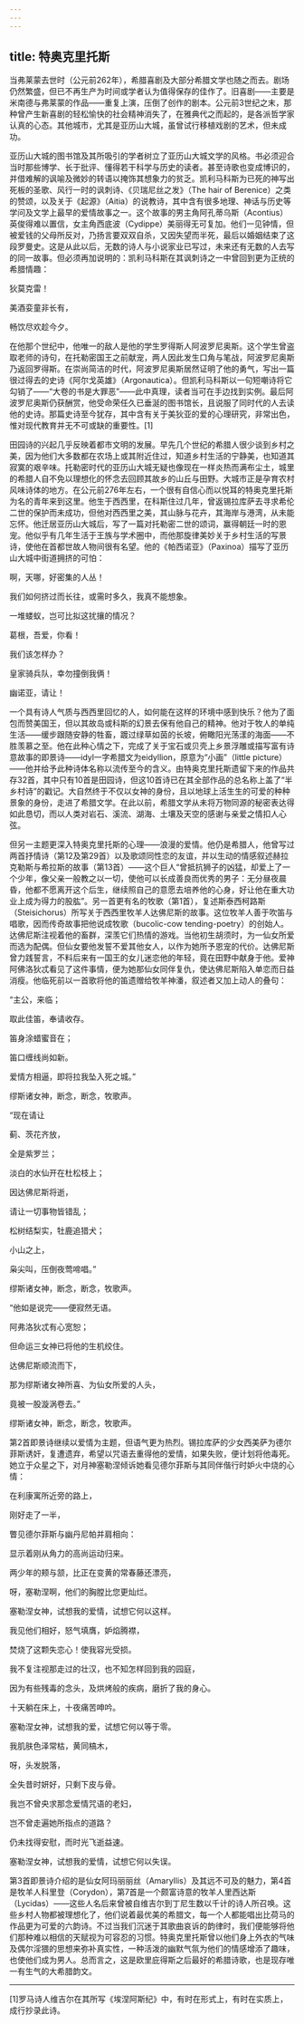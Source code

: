 ```yaml
---
---
---
```

title: 特奥克里托斯
---




当弗莱蒙去世时（公元前262年），希腊喜剧及大部分希腊文学也随之而去。剧场仍然繁盛，但已不再生产为时间或学者认为值得保存的佳作了。旧喜剧——主要是米南德与弗莱蒙的作品——重复上演，压倒了创作的剧本。公元前3世纪之末，那种曾产生新喜剧的轻松愉快的社会精神消失了，在雅典代之而起的，是各派哲学家认真的心态。其他城市，尤其是亚历山大城，虽曾试行移植戏剧的艺术，但未成功。

亚历山大城的图书馆及其所吸引的学者树立了亚历山大城文学的风格。书必须迎合当时那些博学、长于批评、懂得若干科学与历史的读者。甚至诗歌也变成博识的，并借难解的讽喻及微妙的转语以掩饰其想象力的贫乏。凯利马科斯为已死的神写出死板的圣歌、风行一时的讽刺诗、《贝瑞尼丝之发》（The hair of Berenice）之类的赞颂，以及关于《起源》（Aitia）的说教诗，其中含有很多地理、神话与历史等学问及文学上最早的爱情故事之一。这个故事的男主角阿孔蒂乌斯（Acontius）英俊得难以置信，女主角西底波（Cydippe）美丽得无可复加。他们一见钟情，但被爱钱的父母所反对，乃扬言要双双自杀，又因失望而半死，最后以婚姻结束了这段罗曼史。这是从此以后，无数的诗人与小说家业已写过，未来还有无数的人去写的同一故事。但必须再加说明的：凯利马科斯在其讽刺诗之一中曾回到更为正统的希腊情趣：

狄莫克雷！

美酒娈童非长有，

畅饮尽欢趁今夕。



在他那个世纪中，他唯一的敌人是他的学生罗得斯人阿波罗尼奥斯。这个学生曾盗取老师的诗句，在托勒密国王之前献宠，两人因此发生口角与笔战，阿波罗尼奥斯乃返回罗得斯。在崇尚简洁的时代，阿波罗尼奥斯居然证明了他的勇气，写出一篇很过得去的史诗《阿尔戈英雄》（Argonautica）。但凯利马科斯以一句短嘲诗将它勾销了——“大卷的书是大罪恶”——此中真理，读者当可在手边找到实例。最后阿波罗尼奥斯仍获酬赏，他受命荣任久已垂涎的图书馆长，且说服了同时代的人去读他的史诗。那篇史诗至今犹存，其中含有关于美狄亚的爱的心理研究，非常出色，惟对现代教育并无不可或缺的重要性。[1]

田园诗的兴起几乎反映着都市文明的发展。早先几个世纪的希腊人很少谈到乡村之美，因为他们大多数都在农场上或其附近住过，知道乡村生活的宁静美，也知道其寂寞的艰辛味。托勒密时代的亚历山大城无疑也像现在一样炎热而满布尘土，城里的希腊人自不免以理想化的怀念去回顾其故乡的山丘与田野。大城市正是孕育农村风味诗体的地方。在公元前276年左右，一个很有自信心而以悦耳的特奥克里托斯为名的青年来到这里。他生于西西里，在科斯住过几年，曾返锡拉库萨去寻求希伦二世的保护而未成功，但他对西西里之美，其山脉与花卉，其海岸与港湾，从未能忘怀。他迁居亚历山大城后，写了一篇对托勒密二世的颂词，赢得朝廷一时的恩宠。他似乎有几年生活于王族与学术圈中，而他那旋律美妙关于乡村生活的写景诗，使他在首都世故人物间很有名望。他的《帕西诺亚》（Paxinoa）描写了亚历山大城中街道拥挤的可怕：

啊，天哪，好密集的人丛！

我们如何挤过而长往，或需时多久，我真不能想象。

一堆蝼蚁，岂可比拟这扰攘的情况？

葛根，吾爱，你看！

我们该怎样办？

皇家骑兵队，幸勿撞倒我俩！

幽诺亚，请让！



一个具有诗人气质与西西里回忆的人，如何能在这样的环境中感到快乐？他为了面包而赞美国王，但以其故岛或科斯的幻景去保有他自己的精神。他对于牧人的单纯生活——缓步跟随安静的牲畜，踱过绿草如茵的长坡，俯瞰阳光荡漾的海面——不胜羡慕之至。他在此种心情之下，完成了关于宝石或贝壳上乡景浮雕或描写富有诗意故事的即景诗——idyl一字希腊文为eidyllion，原意为“小画”（little picture）——他并给予此种诗体名称以流传至今的含义。由特奥克里托斯遗留下来的作品共存32首，其中只有10首是田园诗，但这10首诗已在其全部作品的总名称上盖了“半乡村诗”的戳记。大自然终于不仅以女神的身份，且以地球上活生生的可爱的种种景象的身份，走进了希腊文学。在此以前，希腊文学从未将万物同源的秘密表达得如此恳切，而以人类对岩石、溪流、湖海、土壤及天空的感谢与亲爱之情扣人心弦。

但另一主题更深入特奥克里托斯的心理——浪漫的爱情。他仍是希腊人，他曾写过两首抒情诗（第12及第29首）以及歌颂同性恋的友谊，并以生动的情感叙述赫拉克勒斯与希拉斯的故事（第13首）——这个巨人“曾抵抗狮子的凶猛，却爱上了一个少年，像父亲一般教之以一切，使他可以长成善良而优秀的男子：无分昼夜晨昏，他都不愿离开这个后生，继续照自己的意愿去培养他的心身，好让他在重大功业上成为得力的股肱”。另一首更有名的牧歌（第1首），复述斯泰西柯路斯（Steisichorus）所写关于西西里牧羊人达佛尼斯的故事。这位牧羊人善于吹笛与唱歌，因而传奇故事把他说成牧歌（bucolic-cow tending-poetry）的创始人。达佛尼斯注视着他的畜群，深羡它们热情的游戏。当他初生胡须时，为一仙女所爱而选为配偶。但仙女要他发誓不爱其他女人，以作为她所予恩宠的代价。达佛尼斯曾力践誓言，不料后来有一国王的女儿迷恋他的年轻，竟在田野中献身于他。爱神阿佛洛狄忒看见了这件事情，便为她那仙女同伴复仇，使达佛尼斯陷入单恋而日益消瘦。他临死前以一首歌将他的笛遗赠给牧羊神潘，叙述者又加上动人的叠句：

“主公，来临；

取此佳笛，奉请收存。

笛身涂蜡蜜音在；

笛口缠线尚如新。

爱情方相逼，即将拉我坠入死之城。”

缪斯诸女神，断念，断念，牧歌声。

“现在请让

蓟、茨花齐放，

全是紫罗兰；

淡白的水仙开在杜松枝上；

因达佛尼斯将逝，

请让一切事物皆错乱；

松树结梨实，牡鹿追猎犬；

小山之上，

枭尖叫，压倒夜莺啼唱。”

缪斯诸女神，断念，断念，牧歌声。

“他如是说完——便寂然无语。

阿弗洛狄忒有心宽恕；

但命运三女神已将他的生机绞住。

达佛尼斯顺流而下，

那为缪斯诸女神所喜、为仙女所爱的人头，

竟被一股漩涡卷去。”

缪斯诸女神，断念，断念，牧歌声。



第2首即景诗继续以爱情为主题，但语气更为热烈。锡拉库萨的少女西美萨为德尔菲斯诱奸，复遭遗弃，希望以咒语去重得他的爱情，如果失败，便计划将他毒死。她立于众星之下，对月神塞勒涅倾诉她看见德尔菲斯与其同伴偕行时妒火中烧的心情：

在利康寓所近旁的路上，

刚好走了一半，

瞥见德尔菲斯与幽丹尼帕并肩相向：

显示着刚从角力的高尚运动归来。

两少年的颊与颔，比正在变黄的常春藤还漂亮，

呀，塞勒涅啊，他们的胸膛比您更灿烂。

塞勒涅女神，试想我的爱情，试想它何以这样。

我见他们相好，怒气填膺，妒焰腾襟，

焚烧了这颗失恋心！使我容光受损。

我不复注视那走过的壮汉，也不知怎样回到我的园庭，

因为有些残毒的念头，及烘烤般的疾病，磨折了我的身心。

十天躺在床上，十夜痛苦呻吟。

塞勒涅女神，试想我的爱，试想它何以等于零。

我肌肤色泽常枯，黄同槁木，

呀，头发脱落，

全失昔时妍好，只剩下皮与骨。

我岂不曾央求那念爱情咒语的老妇，

岂不曾走遍她所指点的道路？

仍未找得安慰，而时光飞逝益速。

塞勒涅女神，试想我的爱情，试想它何以失误。



第3首即景诗介绍的是仙女阿玛丽丽丝（Amaryllis）及其远不可及的魅力，第4首是牧羊人科里登（Corydon），第7首是一个颇富诗意的牧羊人里西达斯（Lycidas）——这些人名后来曾被自维吉尔到丁尼生数以千计的诗人所召唤。这些乡村人物都被理想化了，他们说着最优美的希腊文，每一个人都能唱出比荷马的作品更为可爱的六韵诗。不过当我们沉迷于其歌曲哀诉的韵律时，我们便能够将他们那种难以相信的天赋视为可容忍的习惯。特奥克里托斯曾以他们身上外衣的气味及偶尔淫猥的思想来弥补真实性，一种活泼的幽默气氛为他们的情感增添了趣味，也使他们成为男人。总而言之，这是欧里庇得斯之后最好的希腊诗歌，也是现存唯一有生气的大希腊韵文。



* * *



[1]罗马诗人维吉尔在其所写《埃涅阿斯纪》中，有时在形式上，有时在实质上，成行抄录此诗。